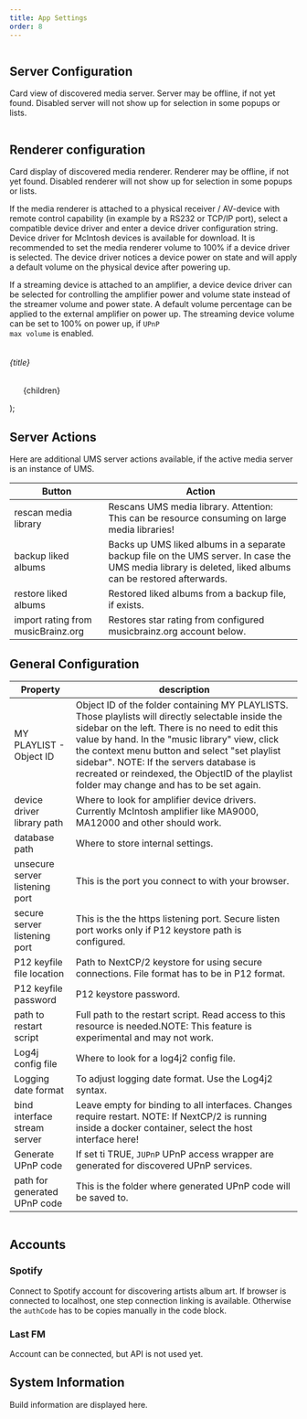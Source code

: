 ```yaml
---
title: App Settings
order: 8
---
```




<Image src={appSettings1} alt="" class="" />

## Server Configuration
Card view of discovered media server. Server may be offline, if not yet found. Disabled server will not show up for selection in some popups or lists.

<Image src={appSettings2} alt="" class="" />

## Renderer configuration
Card display of discovered media renderer. Renderer may be offline, if not yet found. Disabled renderer will not show up for selection in some popups or lists.

If the media renderer is attached to a physical receiver / AV-device with remote control capability (in example by a RS232 or TCP/IP port),
select a compatible device driver and enter a device driver configuration string. Device driver for McIntosh devices is available for download.
It is recommended to set the media renderer volume to 100% if a device driver is selected. The device
driver notices a device power on state and will apply a default volume on the physical device after powering up.

If a streaming device is attached to an amplifier, a device device driver can be selected for controlling the amplifier power and volume state instead of the streamer
volume and power state. A default volume percentage can be applied to the external amplifier on power up. The streaming device volume can be set to 100% on power up, if
<code>UPnP max volume</code> is enabled.

<Image src={appSettings3} alt="" class="" />

  <div>
    <h6 class="mb-2 text-lg font-semibold text-gray-900 dark:text-white">{title}</h6>
    <ul class="max-w-md space-y-1 text-gray-500 list-disc list-inside dark:text-gray-400">
      {children}
    </ul>
  </div>
);

## Server Actions

Here are additional UMS server actions available, if the active media server is an instance of UMS.

<div class="relative overflow-x-auto">
    <table class="w-full text-sm text-left rtl:text-right text-gray-500 dark:text-gray-400">
        <thead class="text-xs text-gray-700 uppercase bg-gray-50 dark:bg-gray-700 dark:text-gray-400">
            <tr>
                <th scope="col" class="px-6 py-3">Button</th>
                <th scope="col" class="px-6 py-3">Action</th>
            </tr>
        </thead>
        <tbody>
            <tr class="bg-white border-b dark:bg-gray-800 dark:border-gray-700 border-gray-200">
                <td scope="row" class="px-6 py-4 font-medium text-gray-900 whitespace-nowrap dark:text-white">rescan media library</td>
                <td class="px-6 py-4">Rescans UMS media library. Attention: This can be resource consuming on large media libraries!</td>
            </tr>
            <tr class="bg-white border-b dark:bg-gray-800 dark:border-gray-700 border-gray-200">
                <td scope="row" class="px-6 py-4 font-medium text-gray-900 whitespace-nowrap dark:text-white">backup liked albums</td>
                <td class="px-6 py-4">Backs up UMS liked albums in a separate backup file on the UMS server. In case the UMS media library is deleted, liked albums can
    be restored afterwards.</td>
            </tr>
            <tr class="bg-white border-b dark:bg-gray-800 dark:border-gray-700 border-gray-200">
                <td scope="row" class="px-6 py-4 font-medium text-gray-900 whitespace-nowrap dark:text-white">restore liked albums </td>
                <td class="px-6 py-4">Restored liked albums from a backup file, if exists.</td>
            </tr>
            <tr class="bg-white border-b dark:bg-gray-800 dark:border-gray-700 border-gray-200">
                <td scope="row" class="px-6 py-4 font-medium text-gray-900 whitespace-nowrap dark:text-white">import rating from musicBrainz.org</td>
                <td class="px-6 py-4">Restores star rating from configured musicbrainz.org account below.</td>
            </tr>
        </tbody>
    </table>
</div>

## General Configuration

<div class="relative overflow-x-auto">
    <table class="w-full text-sm text-left rtl:text-right text-gray-500 dark:text-gray-400">
        <thead class="text-xs text-gray-700 uppercase bg-gray-50 dark:bg-gray-700 dark:text-gray-400">
            <tr>
                <th scope="col" class="px-6 py-3">Property</th>
                <th scope="col" class="px-6 py-3">description</th>
            </tr>
        </thead>
        <tbody>
            <tr class="bg-white border-b dark:bg-gray-800 dark:border-gray-700 border-gray-200">
                <td scope="row" class="px-6 py-4 font-medium text-gray-900 whitespace-nowrap dark:text-white">MY PLAYLIST - Object ID</td>
                <td class="px-6 py-4">Object ID of the folder containing MY PLAYLISTS. Those playlists will directly selectable inside the sidebar on the left. There is no need to edit this value by hand. In the "music library" view, click the context menu button and select "set playlist sidebar". <span class="text-sm text-red-800 rounded-lg bg-red-50 dark:bg-gray-800 dark:text-red-400" role="alert">NOTE: If the servers database is recreated or reindexed, the ObjectID of the playlist folder may change and has to be set again.</span></td>
            </tr>
            <tr class="bg-white border-b dark:bg-gray-800 dark:border-gray-700 border-gray-200">
                <td scope="row" class="px-6 py-4 font-medium text-gray-900 whitespace-nowrap dark:text-white">device driver library path</td>
                <td class="px-6 py-4">Where to look for amplifier device drivers. Currently McIntosh amplifier like MA9000, MA12000 and other should work.</td>
            </tr>
            <tr class="bg-white border-b dark:bg-gray-800 dark:border-gray-700 border-gray-200">
                <td scope="row" class="px-6 py-4 font-medium text-gray-900 whitespace-nowrap dark:text-white">database path</td>
                <td class="px-6 py-4">Where to store internal settings.</td>
            </tr>
            <tr class="bg-white border-b dark:bg-gray-800 dark:border-gray-700 border-gray-200">
                <td scope="row" class="px-6 py-4 font-medium text-gray-900 whitespace-nowrap dark:text-white">unsecure server listening port</td>
                <td class="px-6 py-4">This is the port you connect to with your browser.</td>
            </tr>
            <tr class="bg-white border-b dark:bg-gray-800 dark:border-gray-700 border-gray-200">
                <td scope="row" class="px-6 py-4 font-medium text-gray-900 whitespace-nowrap dark:text-white">secure server listening port</td>
                <td class="px-6 py-4">This is the the https listening port. Secure listen port works only if P12 keystore path is configured.</td>
            </tr>
            <tr class="bg-white border-b dark:bg-gray-800 dark:border-gray-700 border-gray-200">
                <td scope="row" class="px-6 py-4 font-medium text-gray-900 whitespace-nowrap dark:text-white">P12 keyfile file location</td>
                <td class="px-6 py-4">Path to NextCP/2 keystore for using secure connections. File format has to be in P12 format.</td>
            </tr>
            <tr class="bg-white border-b dark:bg-gray-800 dark:border-gray-700 border-gray-200">
                <td scope="row" class="px-6 py-4 font-medium text-gray-900 whitespace-nowrap dark:text-white">P12 keyfile password</td>
                <td class="px-6 py-4">P12 keystore password.</td>
            </tr>
            <tr class="bg-white border-b dark:bg-gray-800 dark:border-gray-700 border-gray-200">
                <td scope="row" class="px-6 py-4 font-medium text-gray-900 whitespace-nowrap dark:text-white">path to restart script</td>
                <td class="px-6 py-4">Full path to the restart script. Read access to this resource is needed.<span class="text-sm text-red-800 rounded-lg bg-red-50 dark:bg-gray-800 dark:text-red-400" role="alert">NOTE: This feature is experimental and may not work.</span></td>
            </tr>
            <tr class="bg-white border-b dark:bg-gray-800 dark:border-gray-700 border-gray-200">
                <td scope="row" class="px-6 py-4 font-medium text-gray-900 whitespace-nowrap dark:text-white">Log4j config file</td>
                <td class="px-6 py-4">Where to look for a log4j2 config file.</td>
            </tr>
            <tr class="bg-white border-b dark:bg-gray-800 dark:border-gray-700 border-gray-200">
                <td scope="row" class="px-6 py-4 font-medium text-gray-900 whitespace-nowrap dark:text-white">Logging date format</td>
                <td class="px-6 py-4">To adjust logging date format. Use the Log4j2 syntax.</td>
            </tr>
            <tr class="bg-white border-b dark:bg-gray-800 dark:border-gray-700 border-gray-200">
                <td scope="row" class="px-6 py-4 font-medium text-gray-900 whitespace-nowrap dark:text-white">bind interface stream server</td>
                <td class="px-6 py-4">Leave empty for binding to all interfaces. Changes require restart. <span class="text-sm text-red-800 rounded-lg bg-red-50 dark:bg-gray-800 dark:text-red-400" role="alert">NOTE: If NextCP/2 is running inside a docker container, select the host interface here!</span></td>
            </tr>
            <tr class="bg-white border-b dark:bg-gray-800 dark:border-gray-700 border-gray-200">
                <td scope="row" class="px-6 py-4 font-medium text-gray-900 whitespace-nowrap dark:text-white">Generate UPnP code</td>
                <td class="px-6 py-4">If set ti TRUE, <code>JUPnP</code> UPnP access wrapper are generated for discovered UPnP services.</td>
            </tr>
            <tr class="bg-white border-b dark:bg-gray-800 dark:border-gray-700 border-gray-200">
                <td scope="row" class="px-6 py-4 font-medium text-gray-900 whitespace-nowrap dark:text-white">path for generated UPnP code</td>
                <td class="px-6 py-4">This is the folder where generated UPnP code will be saved to.</td>
            </tr>
        </tbody>
    </table>
</div>

<Image src={appSettings4} alt="" class="" />

## Accounts
### Spotify
Connect to Spotify account for discovering artists album art. If browser is connected to localhost, one step connection linking is available. Otherwise the
<code>authCode</code> has to be copies manually in the code block.

### Last FM
Account can be connected, but API is not used yet.

## System Information
Build information are displayed here.

